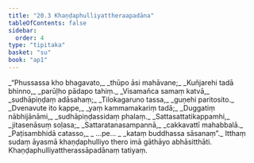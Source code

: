 ```yaml
---
title: "20.3 Khaṇḍaphulliyattheraapadāna"
tableOfContents: false
sidebar:
  order: 4
type: "tipitaka"
basket: "su"
book: "ap1"
---
```



<DynamicBreadcrumb />

<Division number="12" book="ap1">

<Paragraph number="2681" type="verses" book="ap1">
_“Phussassa kho bhagavato,_  
_thūpo āsi mahāvane;_  
_Kuñjarehi tadā bhinno,_  
_parūḷho pādapo tahiṃ._  

</Paragraph>

</Division>
<Division number="13" book="ap1">

<Paragraph number="2682" type="verses" book="ap1">
_Visamañca samaṃ katvā,_  
_sudhāpiṇḍaṃ adāsahaṃ;_  
_Tilokagaruno tassa,_  
_guṇehi paritosito._  

</Paragraph>

</Division>
<Division number="14" book="ap1">

<Paragraph number="2683" type="verses" book="ap1">
_Dvenavute ito kappe,_  
_yaṃ kammamakariṃ tadā;_  
_Duggatiṃ nābhijānāmi,_  
_sudhāpiṇḍassidaṃ phalaṃ._  

</Paragraph>

</Division>
<Division number="15" book="ap1">

<Paragraph number="2684" type="verses" book="ap1">
_Sattasattatikappamhi,_  
_jitasenāsuṃ soḷasa;_  
_Sattaratanasampannā,_  
_cakkavattī mahabbalā._  

</Paragraph>

</Division>
<Division number="16" book="ap1">

<Paragraph number="2685" type="verses" book="ap1">
_Paṭisambhidā catasso,_  
_ …pe… _  
_kataṃ buddhassa sāsanaṃ”._  

</Paragraph>

<Paragraph number="2686" book="ap1">
Itthaṃ sudaṃ āyasmā khaṇḍaphulliyo thero imā gāthāyo abhāsitthāti.

</Paragraph>
</Division>

<Paragraph number="2687" type="center" book="ap1">
Khaṇḍaphulliyattherassāpadānaṃ tatiyaṃ.
</Paragraph>
